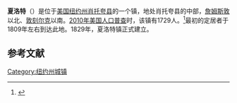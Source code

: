 {{Infobox settlement
|official_name            = 夏洛特
|settlement_type          = 镇
|nickname                 = 
|motto                    =

<!-- Images -->

<!-- Maps -->
|pushpin_map              = New York
|pushpin_label            = 夏洛特
|pushpin_label_position   = <!-- the position of the pushpin label: left, right, top, bottom, none -->
|pushpin_map_caption      = 
|pushpin_mapsize          =
|image_map                = 
|mapsize                  = 
|map_caption              = 
|image_map1               = 
|mapsize1                 = 
|map_caption1             =

<!-- Location -->
|coordinates_region       = US-NY
|subdivision_type         = [[国家|国家]]
|subdivision_name         = [[美国|美国]]
|subdivision_type1        = [[美国行政区划|州]]
|subdivision_name1        = [[纽约州|纽约州]]
|subdivision_type2        = [[纽约州行政区划|县]]
|subdivision_name2        = [[肖托夸县_(纽约州)|肖托夸县]]
|government_footnotes     = 
|government_type          =
|established_title        = 
|established_date         =

<!-- Area -->
|unit_pref                = Imperial
|area_footnotes           = 
|area_magnitude           = 
|area_total_km2           = 94.4
|area_land_km2            = 94.4
|area_water_km2           = 0.0
|area_total_sq_mi         = 
|area_land_sq_mi          = 
|area_water_sq_mi         = 

<!-- Population -->
|population_as_of         = [[2010年美国人口普查|2010]]
|population_footnotes     = 
|population_total         = 1729
|population_density_km2   = 18.3
|population_density_sq_mi = 

<!-- General information -->
|timezone                 = [[美国东部时间|EST]]
|utc_offset               = -5
|timezone_DST             = EDT
|utc_offset_DST           = -4
|elevation_footnotes      = 
|elevation_m              = 470
|elevation_ft             = 1542
|latd = 42 |latm = 17 |lats = 41 |latNS = N
|longd = 79 |longm = 14 |longs = 27 |longEW = W

<!-- Area/postal codes & others -->
|postal_code_type         = 
|postal_code              = 14782
|area_code                = 
|website                  = {{URL|charlotteny.org}}
|footnotes                = 
}}
'''夏洛特'''（{{lang-en|Charlotte}}）是位于[[美国|美国]][[纽约州|纽约州]][[肖托夸县_(纽约州)|肖托夸县]]的一个镇，地处肖托夸县的中部，[[詹姆斯敦_(纽约州)|詹姆斯敦]]以北、[[敦刻尔克_(纽约州)|敦刻尔克]]以南。[[2010年美国人口普查|2010年美国人口普查]]时，该镇有1729人。<ref name>{{cite web|url=http://factfinder2.census.gov|publisher=[[United_States_Census_Bureau|United States Census Bureau]]|title=American FactFinder|accessdate=2020-10-05|archive-date=2013-09-11|archive-url=https://web.archive.org/web/20130911234518/http://factfinder2.census.gov/|dead-url=no}}</ref>最初的定居者于1809年左右到达此地。1829年，夏洛特镇正式建立。

== 参考文献 ==
{{reflist}}

{{NY-stub}}
[[Category:纽约州城镇|Category:纽约州城镇]]